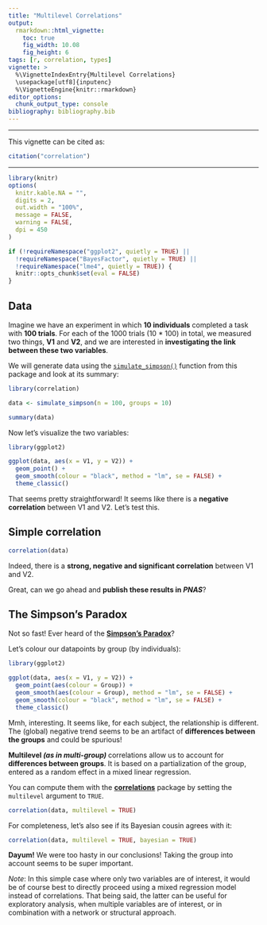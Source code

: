---
title: "Multilevel Correlations"
output:
  rmarkdown::html_vignette:
    toc: true
    fig_width: 10.08
    fig_height: 6
tags: [r, correlation, types]
vignette: >
  %\VignetteIndexEntry{Multilevel Correlations}
  \usepackage[utf8]{inputenc}
  %\VignetteEngine{knitr::rmarkdown}
editor_options: 
  chunk_output_type: console
bibliography: bibliography.bib
---

---

This vignette can be cited as:

```{r cite}
citation("correlation")
```

---

```{r, include=FALSE}
library(knitr)
options(
  knitr.kable.NA = "",
  digits = 2,
  out.width = "100%",
  message = FALSE,
  warning = FALSE,
  dpi = 450
)

if (!requireNamespace("ggplot2", quietly = TRUE) ||
  !requireNamespace("BayesFactor", quietly = TRUE) ||
  !requireNamespace("lme4", quietly = TRUE)) {
  knitr::opts_chunk$set(eval = FALSE)
}
```

## Data

Imagine we have an experiment in which **10 individuals** completed a task with
**100 trials**. For each of the 1000 trials (10 * 100) in total,
we measured two things, **V1** and **V2**, and we are interested in
**investigating the link between these two variables**.

We will generate data using the
[`simulate_simpson()`](https://easystats.github.io/bayestestR/reference/simulate_simpson.html)
function from this package and look at its summary:

```{r}
library(correlation)

data <- simulate_simpson(n = 100, groups = 10)

summary(data)
```

Now let's visualize the two variables:

```{r}
library(ggplot2)

ggplot(data, aes(x = V1, y = V2)) +
  geom_point() +
  geom_smooth(colour = "black", method = "lm", se = FALSE) +
  theme_classic()
```

That seems pretty straightforward! It seems like there is a **negative
correlation** between V1 and V2. Let's test this.

## Simple correlation

```{r}
correlation(data)
```

Indeed, there is  a **strong, negative and significant correlation** between V1
and V2.

Great, can we go ahead and **publish these results in _PNAS_**?

## The Simpson's Paradox

Not so fast! Ever heard of the [**Simpson's Paradox**](https://en.wikipedia.org/wiki/Simpson%27s_paradox)?

Let's colour our datapoints by group (by individuals):

```{r}
library(ggplot2)

ggplot(data, aes(x = V1, y = V2)) +
  geom_point(aes(colour = Group)) +
  geom_smooth(aes(colour = Group), method = "lm", se = FALSE) +
  geom_smooth(colour = "black", method = "lm", se = FALSE) +
  theme_classic()
```

Mmh, interesting. It seems like, for each subject, the relationship is
different. The (global) negative trend seems to be an artifact of **differences between the groups** and could be spurious!

**Multilevel *(as in multi-group)* ** correlations allow us to account for
**differences between groups**. It is based on a partialization of the group,
entered as a random effect in a mixed linear regression.

You can compute them with the
[**correlations**](https://github.com/easystats/correlation) package by setting
the `multilevel` argument to `TRUE`.

```{r}
correlation(data, multilevel = TRUE)
```

For completeness, let's also see if its Bayesian cousin agrees with it:

```{r}
correlation(data, multilevel = TRUE, bayesian = TRUE)
```

**Dayum!** 
We were too hasty in our conclusions! Taking the group into account
seems to be super important.

_Note_: In this simple case where only two variables are of interest, it would be
of course best to directly proceed using a mixed regression model instead of
correlations. That being said, the latter can be useful for exploratory
analysis, when multiple variables are of interest, or in combination with a
network or structural approach.
